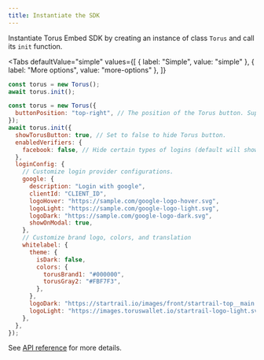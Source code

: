 ```yaml
---
title: Instantiate the SDK
---
```



Instantiate Torus Embed SDK by creating an instance of class `Torus` and call
its `init` function.

<Tabs
  defaultValue="simple"
  values={[
    { label: "Simple", value: "simple" },
    { label: "More options", value: "more-options" },
  ]}
>
<TabItem value="simple">

```js
const torus = new Torus();
await torus.init();
```

</TabItem>

<TabItem value="more-options">

```js
const torus = new Torus({
  buttonPosition: "top-right", // The position of the Torus button. Supported values are top-left bottom-left top-right bottom-right.
});
await torus.init({
  showTorusButton: true, // Set to false to hide Torus button.
  enabledVerifiers: {
    facebook: false, // Hide certain types of logins (default will show all)
  },
  loginConfig: {
    // Customize login provider configurations.
    google: {
      description: "Login with google",
      clientId: "CLIENT_ID",
      logoHover: "https://sample.com/google-logo-hover.svg",
      logoLight: "https://sample.com/google-logo-light.svg",
      logoDark: "https://sample.com/google-logo-dark.svg",
      showOnModal: true,
    },
    // Customize brand logo, colors, and translation
    whitelabel: {
      theme: {
        isDark: false,
        colors: {
          torusBrand1: "#000000",
          torusGray2: "#FBF7F3",
        },
      },
      logoDark: "https://startrail.io/images/front/startrail-top__main.svg", // Dark logo for light background
      logoLight: "https://images.toruswallet.io/startrail-logo-light.svg", // Light logo for dark background
    },
  },
});
```

</TabItem>

</Tabs>

See [API reference](/wallet/api-reference/class) for more details.
